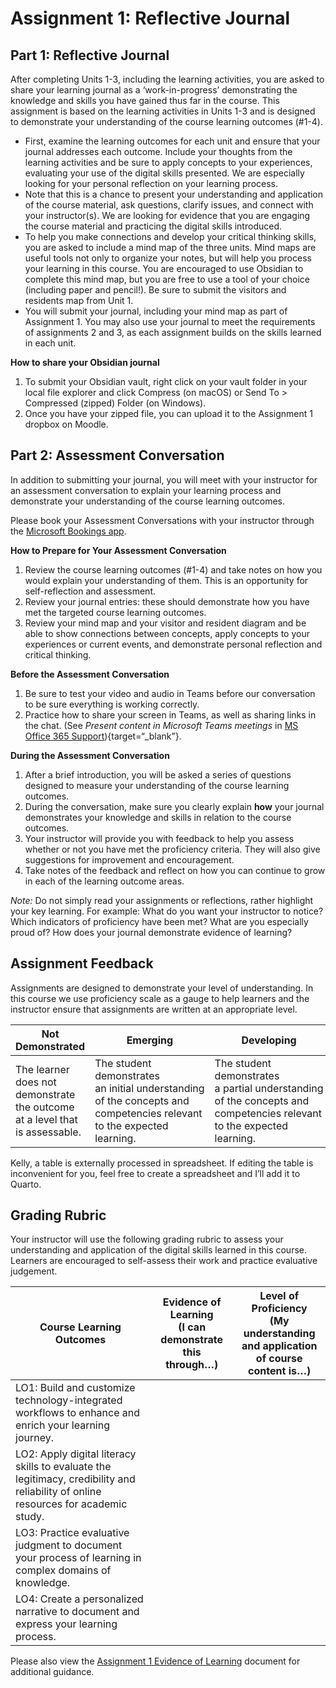 # Assignment 1: Reflective Journal {.unnumbered}

## Part 1: Reflective Journal {.unnumbered}

After completing Units 1-3, including the learning activities, you are asked to share your learning journal as a 'work-in-progress' demonstrating the knowledge and skills you have gained thus far in the course. This assignment is based on the learning activities in Units 1-3 and is designed to demonstrate your understanding of the course learning outcomes (#1-4).

-   First, examine the learning outcomes for each unit and ensure that your journal addresses each outcome. Include your thoughts from the learning activities and be sure to apply concepts to your experiences, evaluating your use of the digital skills presented. We are especially looking for your personal reflection on your learning process.
-   Note that this is a chance to present your understanding and application of the course material, ask questions, clarify issues, and connect with your instructor(s). We are looking for evidence that you are engaging the course material and practicing the digital skills introduced.
-   To help you make connections and develop your critical thinking skills, you are asked to include a mind map of the three units. Mind maps are useful tools not only to organize your notes, but will help you process your learning in this course. You are encouraged to use Obsidian to complete this mind map, but you are free to use a tool of your choice (including paper and pencil!). Be sure to submit the visitors and residents map from Unit 1.
-   You will submit your journal, including your mind map as part of Assignment 1. You may also use your journal to meet the requirements of assignments 2 and 3, as each assignment builds on the skills learned in each unit.

**How to share your Obsidian journal**

1.  To submit your Obsidian vault, right click on your vault folder in your local file explorer and click Compress (on macOS) or Send To \> Compressed (zipped) Folder (on Windows).
2.  Once you have your zipped file, you can upload it to the Assignment 1 dropbox on Moodle.

## Part 2: Assessment Conversation {.unnumbered}

In addition to submitting your journal, you will meet with your instructor for an assessment conversation to explain your learning process and demonstrate your understanding of the course learning outcomes.

Please book your Assessment Conversations with your instructor through the [Microsoft Bookings app](https://outlook.office.com/bookwithme/user/f6837f4f8f274cb586152973de46fdc5@twu.ca?anonymous&ep=plink){target="_blank"}.

**How to Prepare for Your Assessment Conversation**

1.  Review the course learning outcomes (#1-4) and take notes on how you would explain your understanding of them. This is an opportunity for self-reflection and assessment.
2.  Review your journal entries: these should demonstrate how you have met the targeted course learning outcomes.
3.  Review your mind map and your visitor and resident diagram and be able to show connections between concepts, apply concepts to your experiences or current events, and demonstrate personal reflection and critical thinking.

**Before the Assessment Conversation**

1.  Be sure to test your video and audio in Teams before our conversation to be sure everything is working correctly.
2.  Practice how to share your screen in Teams, as well as sharing links in the chat. (See *Present content in Microsoft Teams meetings* in [MS Office 365 Support](https://support.microsoft.com/en-us/office/present-content-in-microsoft-teams-meetings-fcc2bf59-aecd-4481-8f99-ce55dd836ce8)){target="_blank"}.

**During the Assessment Conversation**

1.  After a brief introduction, you will be asked a series of questions designed to measure your understanding of the course learning outcomes.  
2.  During the conversation, make sure you clearly explain **how** your journal demonstrates your knowledge and skills in relation to the course outcomes.  
3.  Your instructor will provide you with feedback to help you assess whether or not you have met the proficiency criteria. They will also give suggestions for improvement and encouragement.  
4.  Take notes of the feedback and reflect on how you can continue to grow in each of the learning outcome areas.

::: note
*Note:* Do not simply read your assignments or reflections, rather highlight your key learning. For example: What do you want your instructor to notice? Which indicators of proficiency have been met? What are you especially proud of? How does your journal demonstrate evidence of learning?
:::

## Assignment Feedback {.unnumbered}

Assignments are designed to demonstrate your level of understanding. In this course we use proficiency scale as a gauge to help learners and the instructor ensure that assignments are written at an appropriate level.

| Not Demonstrated | Emerging | Developing | Proficient | Extending |
|------------------|------------------|------------------|------------------|-------------------|
| The learner does not demonstrate the outcome at a level that is assessable. | The student demonstrates an initial understanding of the concepts and competencies relevant to the expected learning. | The student demonstrates a partial understanding of the concepts and competencies relevant to the expected learning. | The student demonstrates a complete understanding of the concepts and competencies relevant to the expected learning. | The student demonstrates a sophisticated understanding of the concepts and competencies relevant to the expected learning. |

::: prote
Kelly, a table is externally processed in spreadsheet. If editing the table is inconvenient for you, feel free to create a spreadsheet and I'll add it to Quarto.
:::

## Grading Rubric {.unnumbered}

Your instructor will use the following grading rubric to assess your understanding and application of the digital skills learned in this course. Learners are encouraged to self-assess their work and practice evaluative judgement.

| Course Learning Outcomes | Evidence of Learning<br/>(I can demonstrate this through...) | Level of Proficiency<br/>(My understanding and application of course content is…) |
|--------------------------------|-------------------|---------------------|
| LO1: Build and customize technology-integrated workflows to enhance and enrich your learning journey. |  |  |
| LO2: Apply digital literacy skills to evaluate the legitimacy, credibility and reliability of online resources for academic study. |  |  |
| LO3: Practice evaluative judgment to document your process of learning in complex domains of knowledge. |  |  |
| LO4: Create a personalized narrative to document and express your learning process. |  |  |

Please also view the [Assignment 1 Evidence of Learning](assets/assignment1/Assignment%201%20Evidence%20of%20Learning.docx) document for additional guidance.